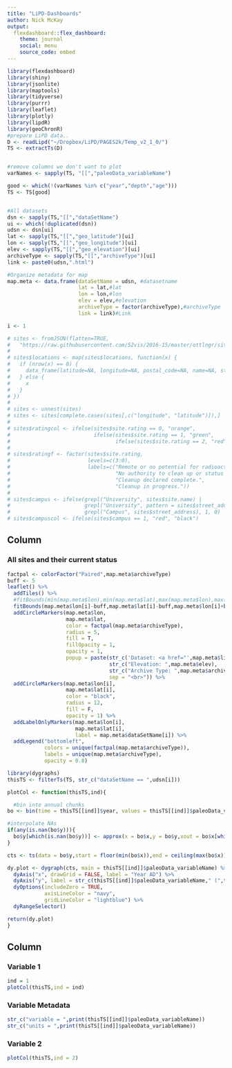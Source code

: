 ```yaml
---
title: "LiPD-Dashboards"
author: Nick McKay
output: 
  flexdashboard::flex_dashboard:
    theme: journal
    social: menu
    source_code: embed
---
```


```r
library(flexdashboard)
library(shiny)
library(jsonlite)
library(maptools)
library(tidyverse)
library(purrr)
library(leaflet)
library(plotly)
library(lipdR)
library(geoChronR)
#prepare LiPD data..
D <- readLipd("~/Dropbox/LiPD/PAGES2k/Temp_v2_1_0/")
TS <- extractTs(D)


#remove columns we don't want to plot
varNames <- sapply(TS, "[[","paleoData_variableName")

good <- which(!(varNames %in% c("year","depth","age")))
TS <- TS[good]


#All datasets
dsn <- sapply(TS,"[[","dataSetName")
ui <- which(!duplicated(dsn))
udsn <- dsn[ui]
lat <- sapply(TS,"[[","geo_latitude")[ui]
lon <- sapply(TS,"[[","geo_longitude")[ui]
elev <- sapply(TS,"[[","geo_elevation")[ui]
archiveType <- sapply(TS,"[[","archiveType")[ui]
link <- paste0(udsn,".html")

#Organize metadata for map
map.meta <- data.frame(dataSetName = udsn, #datasetname
                       lat = lat,#lat
                       lon = lon,#lon
                       elev = elev,#elevation
                       archiveType = factor(archiveType),#archiveType
                       link = link)#Link

i <- 1

# sites <- fromJSON(flatten=TRUE,
#   "https://raw.githubusercontent.com/52vis/2016-15/master/ottlngr/sites.json")
# 
# sites$locations <- map(sites$locations, function(x) {
#   if (nrow(x) == 0) {
#     data_frame(latitude=NA, longitude=NA, postal_code=NA, name=NA, street_address=NA)
#   } else {
#     x
#   }
# })
# 
# sites <- unnest(sites)
# sites <- sites[complete.cases(sites[,c("longitude", "latitude")]),]
# 
# sites$ratingcol <- ifelse(sites$site.rating == 0, "orange",
#                           ifelse(sites$site.rating == 1, "green",
#                                  ifelse(sites$site.rating == 2, "red", "black")))
# 
# sites$ratingf <- factor(sites$site.rating,
#                         levels=c(3:0),
#                         labels=c("Remote or no potential for radioactive contamination.",
#                                  "No authority to clean up or status unclear.",
#                                  "Cleanup declared complete.",
#                                  "Cleanup in progress."))
# 
# sites$campus <- ifelse(grepl("University", sites$site.name) | 
#                        grepl("University", pattern = sites$street_address) | 
#                        grepl("Campus", sites$street_address), 1, 0)
# sites$campuscol <- ifelse(sites$campus == 1, "red", "black")
```

Column {data-width=400}
-----------------------------------------------------------------------

### All sites and their current status

```r
factpal <- colorFactor("Paired",map.meta$archiveType)
buff <- 5
leaflet() %>% 
  addTiles() %>% 
  #fitBounds(min(map.meta$lon),min(map.meta$lat),max(map.meta$lon),max(map.meta$lat)) %>% 
  fitBounds(map.meta$lon[i]-buff,map.meta$lat[i]-buff,map.meta$lon[i]+buff,map.meta$lat[i]+buff) %>% 
  addCircleMarkers(map.meta$lon, 
                   map.meta$lat, 
                   color = factpal(map.meta$archiveType),
                   radius = 5, 
                   fill = T,
                   fillOpacity = 1,
                   opacity = 1,
                   popup = paste(str_c('Dataset: <a href="',map.meta$link,'">',map.meta$dataSetName,'</a>'),
                                 str_c("Elevation: ",map.meta$elev),
                                 str_c("Archive Type: ",map.meta$archiveType),
                                 sep = "<br>")) %>%
  addCircleMarkers(map.meta$lon[i], 
                   map.meta$lat[i], 
                   color = "black",
                   radius = 12, 
                   fill = F,
                   opacity = 1) %>%
  addLabelOnlyMarkers(map.meta$lon[i], 
                      map.meta$lat[i], 
                      label = map.meta$dataSetName[i]) %>%
  addLegend("bottomleft",
            colors = unique(factpal(map.meta$archiveType)),
            labels = unique(map.meta$archiveType),
            opacity = 0.8)
```



```r
library(dygraphs)
thisTS <- filterTs(TS, str_c("dataSetName == ",udsn[i]))

plotCol <- function(thisTS,ind){

  #bin into annual chunks
bo <- bin(time = thisTS[[ind]]$year, values = thisTS[[ind]]$paleoData_values,binvec = seq(floor(min(thisTS[[ind]]$year)),ceiling(max(thisTS[[ind]]$year))))

#interpolate NAs
if(any(is.nan(bo$y))){
  bo$y[which(is.nan(bo$y))] <- approx(x = bo$x,y = bo$y,xout = bo$x[which(is.nan(bo$y))])$y
}

cts <- ts(data = bo$y,start = floor(min(bo$x)),end = ceiling(max(bo$x)))

dy.plot <- dygraph(cts, main = thisTS[[ind]]$paleoData_variableName) %>% 
  dyAxis("x", drawGrid = FALSE, label = "Year AD") %>%
  dyAxis("y", label = str_c(thisTS[[ind]]$paleoData_variableName," (",thisTS[[ind]]$paleoData_units,")")) %>%
  dyOptions(includeZero = TRUE, 
            axisLineColor = "navy", 
            gridLineColor = "lightblue") %>% 
  dyRangeSelector()

return(dy.plot)
}

```
Column {.tabset .tabset-fade}
-----------------------------------------------------------------------

### Variable 1
```r
ind = 1
plotCol(thisTS,ind = ind)

```

### Variable Metadata
```r
str_c("variable = ",print(thisTS[[ind]]$paleoData_variableName))
str_c("units = ",print(thisTS[[ind]]$paleoData_variableName))

```



### Variable 2

```r

plotCol(thisTS,ind = 2)


```
